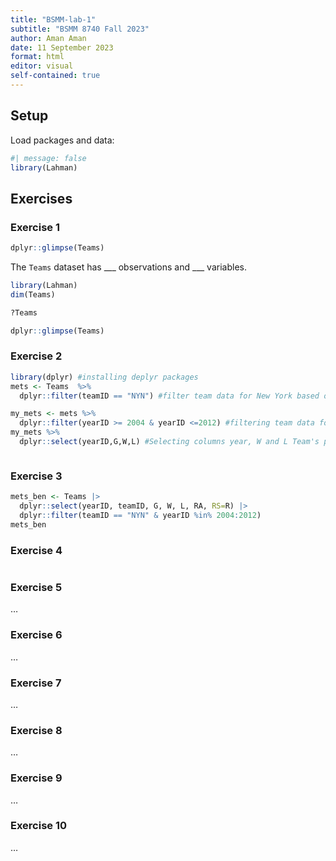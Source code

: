 ```yaml
---
title: "BSMM-lab-1"
subtitle: "BSMM 8740 Fall 2023"
author: Aman Aman
date: 11 September 2023
format: html
editor: visual
self-contained: true
---
```


## Setup

Load packages and data:

```r
#| message: false
library(Lahman)
```

## Exercises

### Exercise 1

```r
dplyr::glimpse(Teams)
```

The `Teams` dataset has \_\_\_ observations and \_\_\_ variables.

```r
library(Lahman)
dim(Teams)
```

```r
?Teams
```

```r
dplyr::glimpse(Teams)
```

### Exercise 2

```r
library(dplyr) #installing deplyr packages
mets <- Teams  %>% 
  dplyr::filter(teamID == "NYN") #filter team data for New York based on TamId

my_mets <- mets %>% 
  dplyr::filter(yearID >= 2004 & yearID <=2012) #filtering team data for NY based on year 
my_mets %>% 
  dplyr::select(yearID,G,W,L) #Selecting columns year, W and L Team's performance
```

![]()

### Exercise 3

```r
mets_ben <- Teams |>
  dplyr::select(yearID, teamID, G, W, L, RA, RS=R) |>
  dplyr::filter(teamID == "NYN" & yearID %in% 2004:2012)
mets_ben

```

### Exercise 4

```r

```

### Exercise 5

...

### Exercise 6

...

### Exercise 7

...

### Exercise 8

...

### Exercise 9

...

### Exercise 10

...
